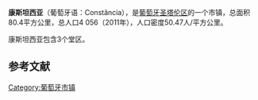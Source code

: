 {{Infobox settlement
| official_name   = 康斯坦西亚
| native_name     = Constância
| settlement_type = [[市镇_(葡萄牙)|市镇]]
| image_flag      = Pt-ctc1.png
| flag_alt        = 
| image_shield    = CNS.png
| shield_alt      = 
| motto           = 
| image_skyline   = 
| image_alt       =
| image_caption   = 
| pushpin_map     = <!-- Portugal -->
| pushpin_label_position  =
| pushpin_map_alt         = 
| pushpin_mapsize         = 
| pushpin_caption = 所在位置
| latd  = 39 |latm  = 21 |latNS  = N
| longd = 8 |longm = 29|longEW = W 
| coordinates_type        = region:PT_type:adm3rd
| coordinates_display     = yes
| image_map       = LocalConstancia.svg
| map_alt         =
| map_caption     = 所在位置
| subdivision_type        = 国家
| subdivision_name        = 葡萄牙
| subdivision_type1       = 大区
| subdivision_name1       = [[中部大区|中部大区]]
| subdivision_type2       =  
| subdivision_name2       =  
| subdivision_type3       = 区
| subdivision_name3       = 圣塔伦区
| area_total_km2          = 80.4
| population_total        = 3796
| population_density_km2  = 47
| population_as_of        = 
| website                 = http://www.cm-constancia.pt
}}'''康斯坦西亚'''（葡萄牙语：Constância），是[[葡萄牙|葡萄牙]][[圣塔伦区|圣塔伦区]]的一个市镇，总面积80.4平方公里，总人口4 056（2011年），人口密度50.47人/平方公里。

康斯坦西亚包含3个堂区。


==参考文献==
{{reflist}}

[[Category:葡萄牙市镇|Category:葡萄牙市镇]]